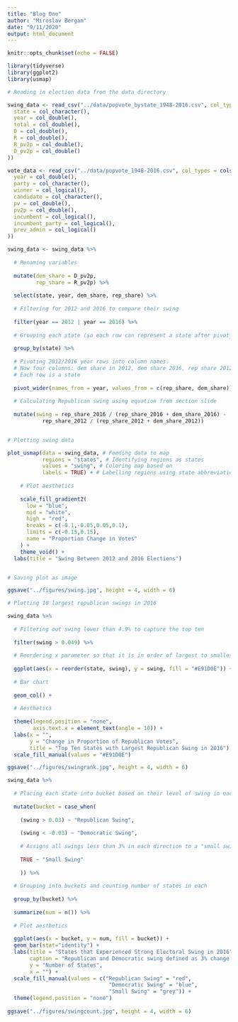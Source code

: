 ```yaml
---
title: "Blog One"
author: "Miroslav Bergam"
date: "9/11/2020"
output: html_document
---
```


```r
knitr::opts_chunk$set(echo = FALSE)

library(tidyverse)
library(ggplot2)
library(usmap)

```

```r

# Reading in election data from the data directory

swing_data <- read_csv("../data/popvote_bystate_1948-2016.csv", col_types = cols(
  state = col_character(),
  year = col_double(),
  total = col_double(),
  D = col_double(),
  R = col_double(),
  R_pv2p = col_double(),
  D_pv2p = col_double()
))

vote_data <- read_csv("../data/popvote_1948-2016.csv", col_types = cols(
  year = col_double(),
  party = col_character(),
  winner = col_logical(),
  candidate = col_character(),
  pv = col_double(),
  pv2p = col_double(),
  incumbent = col_logical(),
  incumbent_party = col_logical(),
  prev_admin = col_logical()
))

```

```r

swing_data <- swing_data %>%
  
  # Renaming variables
  
  mutate(dem_share = D_pv2p,
         rep_share = R_pv2p) %>%
  
  select(state, year, dem_share, rep_share) %>% 
  
  # Filtering for 2012 and 2016 to compare their swing
  
  filter(year == 2012 | year == 2016) %>%
  
  # Grouping each state (so each row can represent a state after pivot_wider)
  
  group_by(state) %>%
  
  # Pivoting 2012/2016 year rows into column names. 
  # Now four columns: dem share in 2012, dem share 2016, rep share 2012, rep share 2016
  # Each row is a state
  
  pivot_wider(names_from = year, values_from = c(rep_share, dem_share)) %>% 
  
  # Calculating Republican swing using equation from section slide
  
  mutate(swing = rep_share_2016 / (rep_share_2016 + dem_share_2016) -
           rep_share_2012 / (rep_share_2012 + dem_share_2012))


# Plotting swing data

plot_usmap(data = swing_data, # Feeding data to map
           regions = "states", # Identifying regions as states
           values = "swing", # Coloring map based on 
           labels = TRUE) + # Labelling regions using state abbreviations
  
    # Plot aesthetics
  
    scale_fill_gradient2(
      low = "blue",
      mid = "white",
      high = "red",
      breaks = c(-0.1,-0.05,0.05,0.1), 
      limits = c(-0.15,0.15),
      name = "Proportion Change in Votes"
    ) +
    theme_void() +
  labs(title = "Swing Between 2012 and 2016 Elections")


# Saving plot as image

ggsave("../figures/swing.jpg", height = 4, width = 6)

```

```r

# Plotting 10 largest republican swings in 2016

swing_data %>%
  
  # Filtering out swing lower than 4.9% to capture the top ten
  
  filter(swing > 0.049) %>%
  
  # Reordering x parameter so that it is in order of largest to smallest swing
  
  ggplot(aes(x = reorder(state, swing), y = swing, fill = "#E91D0E")) +
  
  # Bar chart
  
  geom_col() + 
  
  # Aesthetics
  
  theme(legend.position = "none",
        axis.text.x = element_text(angle = 10)) + 
  labs(x = "",
       y = "Change in Proportion of Republican Votes",
       title = "Top Ten States with Largest Republican Swing in 2016") + 
  scale_fill_manual(values = "#E91D0E")

ggsave("../figures/swingrank.jpg", height = 4, width = 6)

```

```r

swing_data %>%
  
  # Placing each state into bucket based on their level of swing in each direction
  
  mutate(bucket = case_when(
    
    (swing > 0.03) ~ "Republican Swing",
    
    (swing < -0.03) ~ "Democratic Swing",
    
    # Assigns all swings less than 3% in each direction to a "small swing"
    
    TRUE ~ "Small Swing"
    
    )) %>%
  
  # Grouping into buckets and counting number of states in each
  
  group_by(bucket) %>%
  
  summarize(num = n()) %>% 
  
  # Plot aesthetics
  
  ggplot(aes(x = bucket, y = num, fill = bucket)) + 
  geom_bar(stat="identity") +
  labs(title = "States that Experienced Strong Electoral Swing in 2016",
       caption = "Republican and Democratic swing defined as 3% change in votes towards respective party",
       y = "Number of States",
       x = "") + 
  scale_fill_manual(values = c("Republican Swing" = "red", 
                                "Democratic Swing" = "blue",
                                "Small Swing" = "grey")) +
  theme(legend.position = "none")
  
ggsave("../figures/swingcount.jpg", height = 4, width = 6)

```

